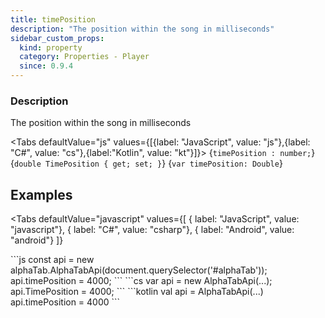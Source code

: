 ```yaml
---
title: timePosition
description: "The position within the song in milliseconds"
sidebar_custom_props:
  kind: property
  category: Properties - Player
  since: 0.9.4
---
```



<SinceBadge since="0.9.4" />

<PropertyDescription />

### Description
The position within the song in milliseconds

<Tabs defaultValue="js" values={[{label: "JavaScript", value: "js"},{label: "C#", value: "cs"},{label:"Kotlin", value: "kt"}]}>
<TabItem value="js">
<CodeBlock language="ts">{`timePosition : number;`}</CodeBlock>
</TabItem>
<TabItem value="cs">
<CodeBlock language="csharp">{`double TimePosition { get; set; }`}</CodeBlock>
</TabItem>
<TabItem value="kt">
<CodeBlock language="kotlin">{`var timePosition: Double`}</CodeBlock>
</TabItem>
</Tabs>


## Examples

<Tabs
    defaultValue="javascript"
    values={[
      { label: "JavaScript", value: "javascript"},
      { label: "C#", value: "csharp"},
      { label: "Android", value: "android"}
    ]}
>
<TabItem value="javascript">
```js
const api = new alphaTab.AlphaTabApi(document.querySelector('#alphaTab'));
api.timePosition = 4000;
```
</TabItem>
<TabItem value="csharp">
```cs
var api = new AlphaTabApi<MyControl>(...);
api.TimePosition = 4000;
```
</TabItem>
<TabItem value="android">
```kotlin
val api = AlphaTabApi<MyControl>(...)
api.timePosition = 4000
```
</TabItem>
</Tabs>
